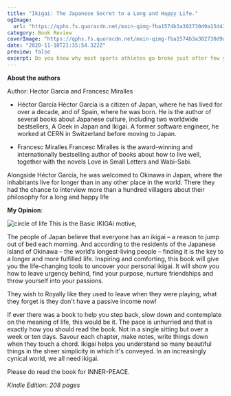 ```yaml
---
title: "Ikigai: The Japanese Secret to a Long and Happy Life."
ogImage:
  url: "https://qphs.fs.quoracdn.net/main-qimg-fba1574b3a302730d9a15d43ebeaa97a-lq"
category: Book Review
coverImage: "https://qphs.fs.quoracdn.net/main-qimg-fba1574b3a302730d9a15d43ebeaa97a-lq"
date: "2020-11-18T21:35:54.322Z"
preview: false
excerpt: Do you know why most sports athletes go broke just after few years of retiring ? They almost retire with 250% more than the net worth of a common man. still go broke. The main reason Is Poor Finance Planning!!
---
```


**About the authors**

Author: Hector Garcia and Francesc Miralles

- Héctor García
  Héctor García is a citizen of Japan, where he has lived for over a decade, and of Spain, where he was born. He is the author of several books about Japanese culture, including two worldwide bestsellers, A Geek in Japan and Ikigai. A former software engineer, he worked at CERN in Switzerland before moving to Japan.

- Francesc Miralles
  Francesc Miralles is the award-winning and internationally bestselling author of books about how to live well, together with the novels Love in Small Letters and Wabi-Sabi.

Alongside Héctor García, he was welcomed to Okinawa in Japan, where the inhabitants live for longer than in any other place in the world. There they had the chance to interview more than a hundred villagers about their philosophy for a long and happy life

**My Opinion**:

![circle of life](https://qphs.fs.quoracdn.net/main-qimg-0ca71ee424adc10d38e49ee7bc25aab7-lq)
This is the Basic IKIGAi motive,

The people of Japan believe that everyone has an ikigai – a reason to jump out of bed each morning. And according to the residents of the Japanese island of Okinawa – the world’s longest-living people – finding it is the key to a longer and more fulfilled life. Inspiring and comforting, this book will give you the life-changing tools to uncover your personal ikigai. It will show you how to leave urgency behind, find your purpose, nurture friendships and throw yourself into your passions.

They wish to Royally like they used to leave when they were playing, what they forget is they don't have a passive income now!

If ever there was a book to help you step back, slow down and contemplate on the meaning of life, this would be it. The pace is unhurried and that is exactly how you should read the book. Not in a single sitting but over a week or ten days. Savour each chapter, make notes, write things down when they touch a chord. Ikigai helps you understand so many beautiful things in the sheer simplicity in which it's conveyed. In an increasingly cynical world, we all need ikigai.

Please do read the book for INNER-PEACE.

_Kindle Edition: 208 pages_
